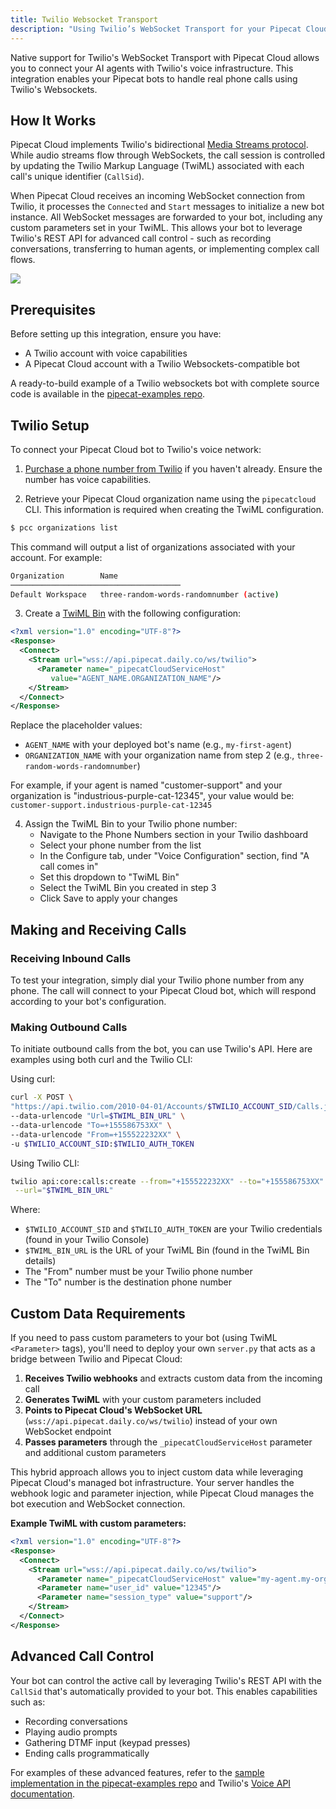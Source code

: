 ```yaml
---
title: Twilio Websocket Transport
description: "Using Twilio’s WebSocket Transport for your Pipecat Cloud agents"
---
```


Native support for Twilio's WebSocket Transport with Pipecat Cloud allows you to connect your AI agents with Twilio's voice infrastructure. This integration enables your Pipecat bots to handle real phone calls using Twilio's Websockets.

## How It Works

Pipecat Cloud implements Twilio's bidirectional [Media Streams protocol](https://www.twilio.com/docs/voice/media-streams/websocket-messages). While audio streams flow through WebSockets, the call session is controlled by updating the Twilio Markup Language (TwiML) associated with each call's unique identifier (`CallSid`).

When Pipecat Cloud receives an incoming WebSocket connection from Twilio, it processes the `Connected` and `Start` messages to initialize a new bot instance. All WebSocket messages are forwarded to your bot, including any custom parameters set in your TwiML. This allows your bot to leverage Twilio's REST API for advanced call control - such as recording conversations, transferring to human agents, or implementing complex call flows.

<Frame>
  <img src="../../images/twilio-ws-flow.png" />
</Frame>

## Prerequisites

Before setting up this integration, ensure you have:

- A Twilio account with voice capabilities
- A Pipecat Cloud account with a Twilio Websockets-compatible bot

A ready-to-build example of a Twilio websockets bot with complete source code is available in the [pipecat-examples repo](https://github.com/pipecat-ai/pipecat-examples/tree/main/twilio-chatbot).

## Twilio Setup

To connect your Pipecat Cloud bot to Twilio's voice network:

1. [Purchase a phone number from Twilio](https://help.twilio.com/articles/223135247-How-to-Search-for-and-Buy-a-Twilio-Phone-Number-from-Console) if you haven't already. Ensure the number has voice capabilities.

2. Retrieve your Pipecat Cloud organization name using the `pipecatcloud` CLI. This information is required when creating the TwiML configuration.

```bash
$ pcc organizations list
```

This command will output a list of organizations associated with your account. For example:

```bash
Organization        Name
──────────────────────────────────────
Default Workspace   three-random-words-randomnumber (active)
```

3. Create a [TwiML Bin](https://help.twilio.com/articles/360043489573-Getting-started-with-TwiML-Bins) with the following configuration:

```xml
<?xml version="1.0" encoding="UTF-8"?>
<Response>
  <Connect>
    <Stream url="wss://api.pipecat.daily.co/ws/twilio">
      <Parameter name="_pipecatCloudServiceHost"
         value="AGENT_NAME.ORGANIZATION_NAME"/>
    </Stream>
  </Connect>
</Response>
```

Replace the placeholder values:

- `AGENT_NAME` with your deployed bot's name (e.g., `my-first-agent`)
- `ORGANIZATION_NAME` with your organization name from step 2 (e.g., `three-random-words-randomnumber`)

For example, if your agent is named "customer-support" and your organization is "industrious-purple-cat-12345", your value would be: `customer-support.industrious-purple-cat-12345`

4. Assign the TwiML Bin to your Twilio phone number:
   - Navigate to the Phone Numbers section in your Twilio dashboard
   - Select your phone number from the list
   - In the Configure tab, under "Voice Configuration" section, find "A call comes in"
   - Set this dropdown to "TwiML Bin"
   - Select the TwiML Bin you created in step 3
   - Click Save to apply your changes

## Making and Receiving Calls

### Receiving Inbound Calls

To test your integration, simply dial your Twilio phone number from any phone. The call will connect to your Pipecat Cloud bot, which will respond according to your bot's configuration.

### Making Outbound Calls

To initiate outbound calls from the bot, you can use Twilio's API. Here are examples using both curl and the Twilio CLI:

Using curl:

```bash
curl -X POST \
"https://api.twilio.com/2010-04-01/Accounts/$TWILIO_ACCOUNT_SID/Calls.json" \
--data-urlencode "Url=$TWIML_BIN_URL" \
--data-urlencode "To=+155586753XX" \
--data-urlencode "From=+155522232XX" \
-u $TWILIO_ACCOUNT_SID:$TWILIO_AUTH_TOKEN
```

Using Twilio CLI:

```bash
twilio api:core:calls:create --from="+155522232XX" --to="+155586753XX" \
 --url="$TWIML_BIN_URL"
```

Where:

- `$TWILIO_ACCOUNT_SID` and `$TWILIO_AUTH_TOKEN` are your Twilio credentials (found in your Twilio Console)
- `$TWIML_BIN_URL` is the URL of your TwiML Bin (found in the TwiML Bin details)
- The "From" number must be your Twilio phone number
- The "To" number is the destination phone number

## Custom Data Requirements

If you need to pass custom parameters to your bot (using TwiML `<Parameter>` tags), you'll need to deploy your own `server.py` that acts as a bridge between Twilio and Pipecat Cloud:

1. **Receives Twilio webhooks** and extracts custom data from the incoming call
2. **Generates TwiML** with your custom parameters included
3. **Points to Pipecat Cloud's WebSocket URL** (`wss://api.pipecat.daily.co/ws/twilio`) instead of your own WebSocket endpoint
4. **Passes parameters** through the `_pipecatCloudServiceHost` parameter and additional custom parameters

This hybrid approach allows you to inject custom data while leveraging Pipecat Cloud's managed bot infrastructure. Your server handles the webhook logic and parameter injection, while Pipecat Cloud manages the bot execution and WebSocket connection.

**Example TwiML with custom parameters:**

```xml
<?xml version="1.0" encoding="UTF-8"?>
<Response>
  <Connect>
    <Stream url="wss://api.pipecat.daily.co/ws/twilio">
      <Parameter name="_pipecatCloudServiceHost" value="my-agent.my-org-name"/>
      <Parameter name="user_id" value="12345"/>
      <Parameter name="session_type" value="support"/>
    </Stream>
  </Connect>
</Response>
```

## Advanced Call Control

Your bot can control the active call by leveraging Twilio's REST API with the `CallSid` that's automatically provided to your bot. This enables capabilities such as:

- Recording conversations
- Playing audio prompts
- Gathering DTMF input (keypad presses)
- Ending calls programmatically

For examples of these advanced features, refer to the [sample implementation in the pipecat-examples repo](https://github.com/pipecat-ai/pipecat-examples/tree/main/twilio-chatbot) and Twilio's [Voice API documentation](https://www.twilio.com/docs/voice/api).
